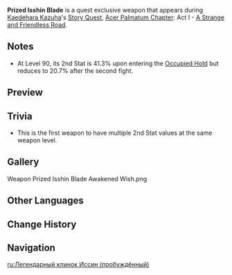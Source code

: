 {{About|the awakened version|the shattered version|Prized Isshin Blade (Shattered)}}{{DISPLAYTITLE:Prized Isshin Blade|noreplace}}
{{Weapon Infobox
|id             = 
|image          = Weapon Prized Isshin Blade Awakened.png
|title          = Prized Isshin Blade
|type           = Sword
|rarity         = 4
|base_atk       = 42
|2nd_stat_type  = ATK
|exclusiveto    = A Strange and Friendless Road
|passive        = Wandering Striker
|effect         = When a Normal, Charged, or Plunging Attack hits an opponent, it will release an Accused Spirit, dealing AoE DMG equal to 180% of ATK and restoring 100% of ATK as HP. This effect can be triggered once every 8s. The DMG done by this weapon's wielder is decreased by 50%.
|eff_att1       = Healing
|eff_att2       = Physical DMG
|eff_att3       = DMG Decrease
|eff_att4       = AoE
|maxrank        = 1
}}
{{Description|An ominous purple aura clings to this bizarre blade. It has the power to control its wielder's heart and mind.}}
'''Prized Isshin Blade''' is a quest exclusive weapon that appears during [[Kaedehara Kazuha]]'s [[Story Quest]], [[Acer Palmatum Chapter]]: Act I - [[A Strange and Friendless Road]]. 

==Notes==
* At Level 90, its 2nd Stat is 41.3% upon entering the [[Occupied Hold]] but reduces to 20.7% after the second fight.

==Preview==
{{Preview
|file1=Weapon Prized Isshin Blade Awakened Passive Normal
|caption1=Normal

|file2=Weapon Prized Isshin Blade Awakened Passive Weakened
|caption2=Weakened (also has different sound effect)
}}

==Trivia==
* This is the first weapon to have multiple 2nd Stat values at the same weapon level.

==Gallery==
<gallery hideaddbutton="true" captionalign="center">
Weapon Prized Isshin Blade Awakened Wish.png
</gallery>

==Other Languages==
{{Other Languages
|en      = Prized Isshin Blade
|zhs     = 「一心传」名刀
|zhs_rm  = "Yīxīn-chuán" Míngdāo
|zht     = 「一心傳」名刀
|zht_rm  = "Yīxīn-chuán" Míngdāo
|zh_tl   = "Isshin Tradition" Famous Blade
|ja      = 「一心伝」名刀
|ja_rm   = "Isshin-den" Meitou{{Assumed}}
|ja_tl   = "Isshin Tradition" Famous Blade
|ko      = 「잇신의 기술」 명검
|ko_rm   = "Itsin-ui Gisul" Myeonggeom
|ko_tl   = "Isshin's Technique" Excellent Sword
|es      = Espada Egregia de Isshin
|es_tl   = Illustrious Isshin Blade
|fr      = Chef d'œuvre Isshin
|fr_tl   = Isshin Masterpiece
|ru      = Легендарный клинок Иссин
|ru_tl   = Legendary Isshin Blade
|th      = ดาบเลื่องชื่อ "Isshin Art"
|th_rm   = 
|th_tl   = Famed Sword of the Name "Isshin Art"
|vi      = Danh Đao "Trường Phái Isshin"
|vi_tl   = 
|de      = Berühmtes Schwert der „Isshin-Schule“
|de_tl   = Famed Sword of the "Isshin-School"
|id      = Prized Isshin Blade
|pt      = Espada Famosa da "Arte Isshin"
|pt_tl   = 
}}

==Change History==
{{Change History|2.8}}

==Navigation==
{{Weapon Navbox|type=Swords}}

[[ru:Легендарный клинок Иссин (пробуждённый)]]